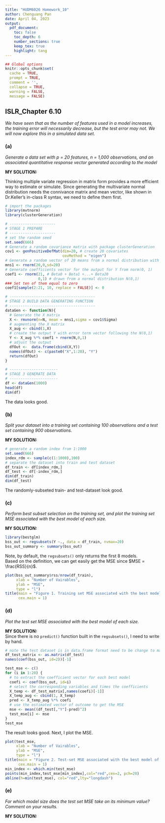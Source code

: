```yaml
---
title: "HUDM6026 Homework_10"
author: Chenguang Pan
date: April 04, 2023
output:
  pdf_document:
    toc: false
    toc_depth: 6
    number_sections: true
    keep_tex: true
    highlight: tang
---
```


```r
## Global options
knitr::opts_chunk$set(
  cache = TRUE,
  prompt = TRUE,
  comment = '',
  collapse = TRUE,
  warning = FALSE,
  message = FALSE)
```   

## ISLR_Chapter 6.10  
*We have seen that as the number of features used in a model increases, the training error will necessarily decrease, but the test error may not. We will now explore this in a simulated data set.*  

### (a)  
*Generate a data set with p = 20 features, n = 1,000 observations, and an associated quantitative response vector generated according to the model*  

**MY SOLUTION:**  

Thinking multiple variate regression in matrix form provides a more efficient way to estimate or simulate. Since generating the multivariate normal distribution needs the connivance matrix and mean vector, like shown in Dr.Keller's in-class R syntax, we need to define them first.

```r
# import the packages
library(mvtnorm)
library(clusterGeneration)

# ---------------------
# STAGE 1 PREPARE
# ---------------------
# set the random seed
set.seed(666)
# Generate a random covariance matrix with package clusterGeneration
cov1 <- genPositiveDefMat(dim=20, # create 20 covariates
                          covMethod = "eigen")
# Generate a random vector of 20 means from a normal distribution with N(0, 20)
mns1 <- rnorm(20,0,sd=20)
# Generate coefficients vector for the output for Y from norm(0, 1)  
coef1 <- rnorm(21, # Beta0 + Beta1 +...+ Beta20
               0,1) # drawn from a normal distribution N(0,1)
### Set ten of them equal to zero
coef1[sample(2:21, 10, replace = FALSE)] <- 0

# ---------------------------------------
# STAGE 2 BUILD DATA GENERATING FUNCTION
# ---------------------------------------
dataGen <- function(N){
  # Generate the X matrix 
  X <- rmvnorm(n=N, mean = mns1,sigma = cov1$Sigma)
  # augmenting the X matrix
  X_aug <- cbind(1,X)
  # create the output Y with error term vector following the N(0,1)
  Y <- X_aug %*% coef1 + rnorm(N,0,1)
  # adjust the output
  dfOut <-  data.frame(cbind(X,Y))
  names(dfOut) <- c(paste0("X",1:20), "Y")
  return(dfOut)
}

# ----------------------
# STAGE 3 GENERATE DATA
# ----------------------
df <- dataGen(1000)
head(df)
dim(df)
```  
The data looks good.  

### (b)  
*Split your dataset into a training set containing 100 observations and a test set containing 900 observations.*  

**MY SOLUTION:**  
```r
# generate a random index from 1:1000 
set.seed(666)
index_rdm <- sample(c(1:1000),100)
# separate the dataset into train and test dataset
df_train <- df[index_rdm,]
df_test <- df[-index_rdm,]
dim(df_train)
dim(df_test)
```  
The randomly-subseted train- and test-dataset look good.  

### (c)  
*Perform best subset selection on the training set, and plot the training set MSE associated with the best model of each size.*  

**MY SOLUTION:**  
```r
library(bestglm)
bss_out <- regsubsets(Y ~., data = df_train, nvmax=20)
bss_out_summary <- summary(bss_out)
```  
Note, by default, the `regsubsets()` only returns the first 8 models.  
Based on the definition, we can get easily get the MSE since $MSE = \frac{RSS}{n}$.
```r
plot(bss_out_summary$rss/nrow(df_train),
     xlab = "Number of Vairables",
     ylab = "MSE",
     type = "l")
title(main = "Figure 1. Training set MSE associated with the best model of each size.", 
      cex.main = 1)
```  

### (d)  
*Plot the test set MSE associated with the best model of each size.*  

**MY SOLUTION:**  
Since there is no `predict()` function built in the `regsubsets()`, I need to write by hand.
```r
# note the test dataset is in data.frame format need to be change to matrix
df_test_matrix <- as.matrix(df_test)
names(coef(bss_out, id=2))[-1]

test_mse <- c()
for (i in 1:20) {
  # to extract the coefficient vector for each best model
  coefi <- coef(bss_out, id=i)
  # select the corresponding variables and times the coefficients
  X_temp <- df_test_matrix[,names(coefi)[-1]]
  X_temp_aug <- cbind(1, X_temp)
  pred <- X_temp_aug %*% coefi
  # use the estimated vector of outcome to get the MSE
  mse <- mean((df_test[,"Y"]-pred)^2)
  test_mse[i] <- mse
}
test_mse
```  
The result looks good. Next, I plot the MSE.
```r
plot(test_mse,
     xlab = "Number of Vairables",
     ylab = "MSE",
     type = "l")
title(main = "Figure 2. Test-set MSE associated with the best model of each size.", 
      cex.main = 1)
min_index <- which.min(test_mse)
points(min_index,test_mse[min_index],col="red",cex=2, pch=20)
abline(h=min(test_mse), col="red",lty="longdash")
```  

### (e)  
*For which model size does the test set MSE take on its minimum value? Comment on your results.*  

**MY SOLUTION:**  



